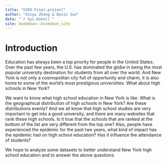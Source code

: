 ```yaml
--- 
title: "5293-Final-project"
author: "Xinyu Zhang & Dexin Sun"
date: "`r Sys.Date()`"
site: bookdown::bookdown_site
---
```


# Introduction

Education has always been a top priority for people in the United States. Over the past few years, the U.S. has dominated the globe in being the most popular university destination for students from all over the world. And New York is not only a cosmopolitan city full of opportunity and charm, it is also home to some of the world’s most prestigious universities.
What about high schools in New York? 

We want to know what high school education in New York is like. What is the geographical distribution of high schools in New York? Are these distributions evenly? And we all know that high school studies are very important to get into a good university, and there are many websites that rank these high schools. Is it true that the schools that are ranked at the bottom of the list are very different from the top one? Also, people have experienced the epidemic for the past two years, what kind of impact has the epidemic had on high school education? Has it influence the attendance of students? 

We hope to analyze some datasets to better understand New York high school education and to answer the above questions.